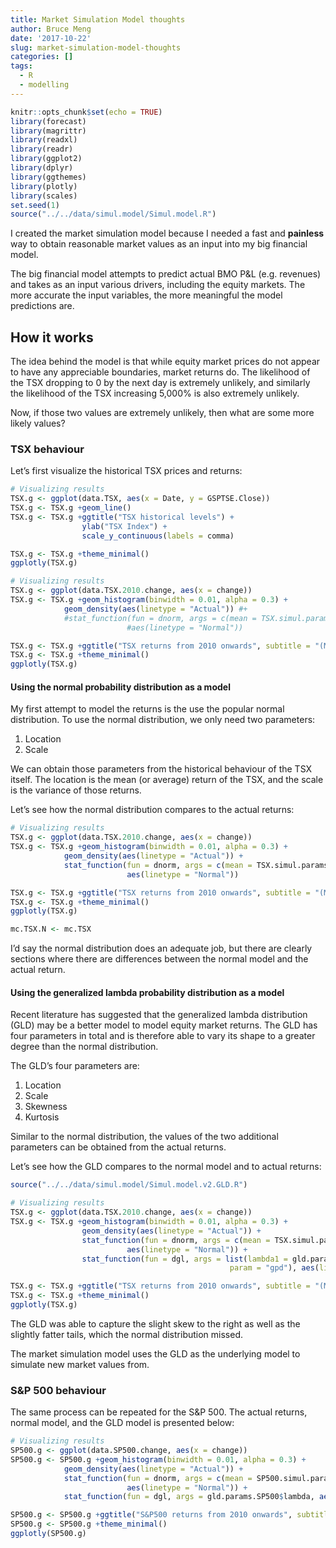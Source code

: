 ```yaml
---
title: Market Simulation Model thoughts
author: Bruce Meng
date: '2017-10-22'
slug: market-simulation-model-thoughts
categories: []
tags:
  - R
  - modelling
---
```


```r
knitr::opts_chunk$set(echo = TRUE)
library(forecast)
library(magrittr)
library(readxl)
library(readr)
library(ggplot2)
library(dplyr)
library(ggthemes)
library(plotly)
library(scales)
set.seed(1)
source("../../data/simul.model/Simul.model.R")
```

I created the market simulation model because I needed a fast and __painless__ way to obtain reasonable market values as an input into my big financial model.

The big financial model attempts to predict actual BMO P&L (e.g. revenues) and takes as an input various drivers, including the equity markets. The more accurate the input variables, the more meaningful the model predictions are.

## How it works

The idea behind the model is that while equity market prices do not appear to have any appreciable boundaries, market returns do. The likelihood of the TSX dropping to 0 by the next day is extremely unlikely, and similarly the likelihood of the TSX increasing 5,000% is also extremely unlikely.

Now, if those two values are extremely unlikely, then what are some more likely values?

### TSX behaviour

Let's first visualize the historical TSX prices and returns:

```r
# Visualizing results
TSX.g <- ggplot(data.TSX, aes(x = Date, y = GSPTSE.Close)) 
TSX.g <- TSX.g +geom_line()
TSX.g <- TSX.g +ggtitle("TSX historical levels") +
                ylab("TSX Index") +
                scale_y_continuous(labels = comma)

TSX.g <- TSX.g +theme_minimal()
ggplotly(TSX.g)
```

```r
# Visualizing results
TSX.g <- ggplot(data.TSX.2010.change, aes(x = change))
TSX.g <- TSX.g +geom_histogram(binwidth = 0.01, alpha = 0.3) +
            geom_density(aes(linetype = "Actual")) #+ 
            #stat_function(fun = dnorm, args = c(mean = TSX.simul.params$mean, sd = TSX.simul.params$sd),
                          #aes(linetype = "Normal"))

TSX.g <- TSX.g +ggtitle("TSX returns from 2010 onwards", subtitle = "(Model vs. Actual)") +ylab("Frequency") +xlab("TSX returns")
TSX.g <- TSX.g +theme_minimal()
ggplotly(TSX.g)
```

#### Using the normal probability distribution as a model

My first attempt to model the returns is the use the popular normal distribution. To use the normal distribution, we only need two parameters:

1. Location
2. Scale

We can obtain those parameters from the historical behaviour of the TSX itself. The location is the mean (or average) return of the TSX, and the scale is the variance of those returns.

Let's see how the normal distribution compares to the actual returns:

```r
# Visualizing results
TSX.g <- ggplot(data.TSX.2010.change, aes(x = change))
TSX.g <- TSX.g +geom_histogram(binwidth = 0.01, alpha = 0.3) +
            geom_density(aes(linetype = "Actual")) + 
            stat_function(fun = dnorm, args = c(mean = TSX.simul.params$mean, sd = TSX.simul.params$sd),
                          aes(linetype = "Normal"))

TSX.g <- TSX.g +ggtitle("TSX returns from 2010 onwards", subtitle = "(Model vs. Actual)") +ylab("Frequency") +xlab("TSX returns")
TSX.g <- TSX.g +theme_minimal()
ggplotly(TSX.g)

mc.TSX.N <- mc.TSX
```

I'd say the normal distribution does an adequate job, but there are clearly sections where there are differences between the normal model and the actual return.

#### Using the generalized lambda probability distribution as a model

Recent literature has suggested that the generalized lambda distribution (GLD) may be a better model to model equity market returns. The GLD has four parameters in total and is therefore able to vary its shape to a greater degree than the normal distribution.

The GLD's four parameters are:

1. Location
2. Scale
3. Skewness
4. Kurtosis

Similar to the normal distribution, the values of the two additional parameters can be obtained from the actual returns.

Let's see how the GLD compares to the normal model and to actual returns:

```r
source("../../data/simul.model/Simul.model.v2.GLD.R")

# Visualizing results
TSX.g <- ggplot(data.TSX.2010.change, aes(x = change))
TSX.g <- TSX.g +geom_histogram(binwidth = 0.01, alpha = 0.3) +
                geom_density(aes(linetype = "Actual")) + 
                stat_function(fun = dnorm, args = c(mean = TSX.simul.params$mean, sd = TSX.simul.params$sd),
                          aes(linetype = "Normal")) +
                stat_function(fun = dgl, args = list(lambda1 = gld.params.tsx$estA, 
                                                 param = "gpd"), aes(linetype = "GLD"))

TSX.g <- TSX.g +ggtitle("TSX returns from 2010 onwards", subtitle = "(Model vs. Actual)") +ylab("Frequency") +xlab("TSX returns")
TSX.g <- TSX.g +theme_minimal()
ggplotly(TSX.g) 
```

The GLD was able to capture the slight skew to the right as well as the slightly fatter tails, which the normal distribution missed.

The market simulation model uses the GLD as the underlying model to simulate new market values from.

### S&P 500 behaviour

The same process can be repeated for the S&P 500. The actual returns, normal model, and the GLD model is presented below:

```r
# Visualizing results
SP500.g <- ggplot(data.SP500.change, aes(x = change))
SP500.g <- SP500.g +geom_histogram(binwidth = 0.01, alpha = 0.3) +
            geom_density(aes(linetype = "Actual")) +
            stat_function(fun = dnorm, args = c(mean = SP500.simul.params$mean, sd = SP500.simul.params$sd),
                          aes(linetype = "Normal")) +
            stat_function(fun = dgl, args = gld.params.SP500$lambda, aes(linetype = "GLD"))

SP500.g <- SP500.g +ggtitle("S&P500 returns from 2010 onwards", subtitle = "(With density curves superimposed)") +ylab("Frequency") +xlab("S&P500 returns")
SP500.g <- SP500.g +theme_minimal()
ggplotly(SP500.g)
```